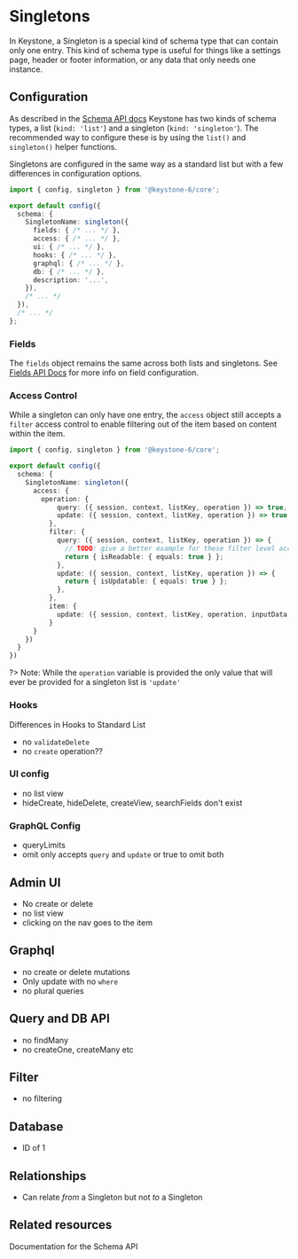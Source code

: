 
# Singletons

In Keystone, a Singleton is a special kind of schema type that can contain only one entry. This kind of schema type is useful for things like a settings page, header or footer information,
or any data that only needs one instance.

## Configuration

As described in the [Schema API docs](../api/schema) Keystone has two kinds of schema types, a list (`kind: 'list'`) and a singleton (`kind: 'singleton'`).
The recommended way to configure these is by using the `list()` and `singleton()` helper functions.

Singletons are configured in the same way as a standard list but with a few differences in configuration options.

```typescript
import { config, singleton } from '@keystone-6/core';

export default config({
  schema: {
    SingletonName: singleton({
      fields: { /* ... */ },
      access: { /* ... */ },
      ui: { /* ... */ },
      hooks: { /* ... */ },
      graphql: { /* ... */ },
      db: { /* ... */ },
      description: '...',
    }),
    /* ... */
  }),
  /* ... */
};
```

### Fields

The `fields` object remains the same across both lists and singletons. See [Fields API Docs](../api/fields) for more info on field configuration.

### Access Control

While a singleton can only have one entry, the `access` object still accepts a `filter` access control to enable filtering out of the item based on content within the item.

```typescript
import { config, singleton } from '@keystone-6/core';

export default config({
  schema: {
    SingletonName: singleton({
      access: {
        operation: {
            query: ({ session, context, listKey, operation }) => true,
            update: ({ session, context, listKey, operation }) => true
          },
          filter: {
            query: ({ session, context, listKey, operation }) => {
              // TODO: give a better example for these filter level access control
              return { isReadable: { equals: true } };
            },
            update: ({ session, context, listKey, operation }) => {
              return { isUpdatable: { equals: true } };
            },
          },
          item: {
            update: ({ session, context, listKey, operation, inputData, item }) => true,
          }
      }
    })
  }
})
```

?> Note: While the `operation` variable is provided the only value that will ever be provided for a singleton list is `'update'`

### Hooks

Differences in Hooks to Standard List

- no `validateDelete`
- no `create` operation??

### UI config

- no list view
- hideCreate, hideDelete, createView, searchFields don't exist

### GraphQL Config

- queryLimits
- omit only accepts `query` and `update` or true to omit both

## Admin UI

- No create or delete
- no list view
- clicking on the nav goes to the item

## Graphql

- no create or delete mutations
- Only update with no `where`
- no plural queries

## Query and DB API

- no findMany
- no createOne, createMany etc

## Filter

- no filtering

## Database

- ID of 1

## Relationships

- Can relate _from_ a Singleton but not _to_ a Singleton

## Related resources

<RelatedContent>
  <Well
    heading="Schema API"
    href="../apis/schema"
    >
    Documentation for the Schema API
  </Well>
</RelatedContent>

